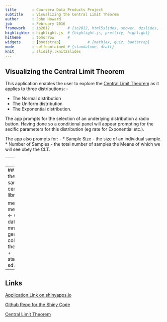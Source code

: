 ```yaml
---
title       : Coursera Data Products Project
subtitle    : Visualizing the Central Limit Theorem
author      : John Howard
job         : February 2016
framework   : io2012        # {io2012, html5slides, shower, dzslides, ...}
highlighter : highlight.js  # {highlight.js, prettify, highlight}
hitheme     : tomorrow      # 
widgets     : [bootstrap]            # {mathjax, quiz, bootstrap}
mode        : selfcontained # {standalone, draft}
knit        : slidify::knit2slides
---
```


## Visualizing the Central Limit Theorem
This application enables the user to explore the 
<a href=http://en.wikipedia.org/wiki/Central_limit_theorem>Central Limit Theorem</a> 
as it applies to three distributions: -

*  The Normal distribution 
*  The Uniform distribution
*  The Exponential distribution.

The app prompts for the selection of an underlying distribution a radio button. Having done so a conditional panel will appear prompting for the secific parameters for this distribution (eg rate for Exponential etc.).

The app also prompts for: -
*  Sample Size - the size of an individual sample.
*  Number of Samples - the total number of samples the Means of which we will see obey the CLT.

---
## Processing

Having prompted for the parameters the application simulates the given distribution with random samples using the built-in R functions: rnorn, runif and rexp.

The display panel will show a histogram based on a Sample from the Underlying Distribution.

Below this will show a histogram of the Distibution of the Means. To demonstrate the CLT in operation the predicted Normal distribution is calculated and overlayed as a red line.

The server code makes use of shiny's reactive variable capability so that only the data which needs to be reprocessed is done so once an input parameter is changed.

---
## Example Output
Below we see sample output from the app showing the distribution of means of 1000 samples of size 100 from a normal distribution centred at 0 with a standard deviation of 1.
```r
library(ggplot2)
n_samples=1000
sample_size=100

means <- rep(0,n_samples)
for (i in 1:n_samples) { 
  means[i] <- mean(rnorm(sample_size))
}          
mean_mean <- 0
mean_sd = 1/sqrt(sample_size)
plotdata <- data.frame(mns = means)   
ggplot(plotdata, aes(x = mns)) + 
    geom_histogram(aes(y=..density..),binwidth=0.02, color="red")   +
    ggtitle("Distribution of Means") +
    theme(plot.title = element_text(size=24, face="bold")) +
    stat_function(fun=dnorm,args=list(mean=mean_mean, sd= mean_sd),color="red")           
```

---

## Links

<a href="http://jph65.shinyapps.io/SHinyProject/">Application Link on shinyapps.io</a>


<a href="http://github.com/zjph90/DataProductsPrj">Github Repo for the Shiny Code</a>

<a href="http://en.wikipedia.org/wiki/Central_limit_theorem">Central Limit Theorem</a>







